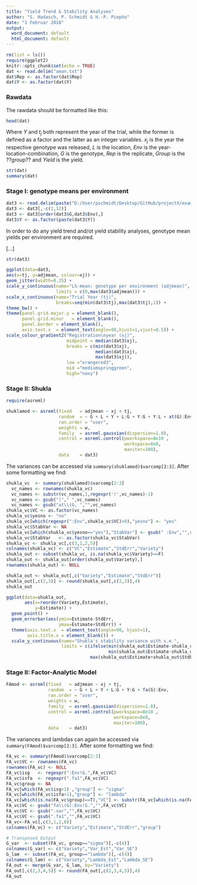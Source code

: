 ```yaml
---
title: "Yield Trend & Stability Analyses"
author: "S. Hadasch, P. Schmidt & H.-P. Piepho"
date: "1 Februar 2018"
output:
  word_document: default
  html_document: default
---
```


```r
rm(list = ls()) 
require(ggplot2)
knitr::opts_chunk$set(echo = TRUE)
dat <- read.delim("aman.txt")
dat$Rep <- as.factor(dat$Rep)
dat$Y <- as.factor(dat$Y)
```

### Rawdata
The rawdata should be formatted like this:

```r
head(dat)
```

Where $Y$ and $t_j$ both represent the year of the trial, while the former is defined as a factor and the latter as an integer variables. $x_j$ is the year the respective genotype was released, $L$ is the location, $Env$ is the year-location-combination, $G$ is the genotype, $Rep$ is the replicate, $Group$ is the ??group?? and $Yield$ is the yield.

```r
str(dat)
summary(dat)
```

### Stage I: genotype means per environment

```r
dat3 <- read.delim(paste("D:/User/pschmidt/Desktop/GitHub/projectX/examplecode/Tutorial Yield Trend and Stability Analyses/aman_means.txt",sep=""))
dat3 <- dat3[,-c(2,12)]
dat3 <- dat3[order(dat3$G,dat3$Env),]
dat3$Y <- as.factor(paste(dat3$Y))
```

In order to do any yield trend and/ot yield stability analyses, genotype mean yields per environment are required.

[...]

```r
str(dat3)
```

```r
ggplot(data=dat3,
aes(x=tj, y=adjmean, colour=xj)) +
geom_jitter(width=0.25) +
scale_y_continuous(name="LS-mean: genotype per environment (adjmean)",
                   limits = c(0,max(dat3$adjmean))) +
scale_x_continuous(name="Trial Year (tj)",
                   breaks=seq(min(dat3$tj),max(dat3$tj),1)) +
theme_bw() +
theme(panel.grid.major.y = element_blank(),
      panel.grid.minor   = element_blank(),
      panel.border = element_blank(),
      axis.text.x  = element_text(angle=90,hjust=1,vjust=0.5)) +
scale_colour_gradient2("Registration\nyear (xj)",
                       midpoint = median(dat3$xj),
                       breaks = c(min(dat3$xj),
                                  median(dat3$xj),
                                  max(dat3$xj)),
                       low ="orangered3",
                       mid ="mediumspringgreen",
                       high="navy")
```

### Stage II: Shukla

```r
require(asreml)

shuklamod <- asreml(fixed   = adjmean ~ xj + tj,
                    random  = ~ G + L + Y + L:G + Y:G + Y:L + at(G):Env, 
                    ran.order = "user",
                    weights = w,
                    family  = asreml.gaussian(dispersion=1.0),
                    control = asreml.control(pworkspace=8e10 ,
                                             workspace=8e8, 
                                             maxiter=100),
                    data    = dat3)
```

The variances can be accessed via `summary(shuklamod)$varcomp[2:3]`. After some formatting we find:

```r
shukla_vc  <- summary(shuklamod)$varcomp[2:3]
  vc_names <- rownames(shukla_vc)
  vc_names <- substr(vc_names,1,regexpr('!',vc_names)-1)
  vc_names <- gsub(")"," ",vc_names)
  vc_names <- gsub("at\\(G, ","",vc_names)
shukla_vc$VC <- as.factor(vc_names)
shukla_vc$yesno <- "no"
shukla_vc[which(regexpr(":Env",shukla_vc$VC)>0),"yesno"] <- "yes"
shukla_vc$StabVar <- NA
shukla_vc[which(shukla_vc$yesno=="yes"),"StabVar"] <- gsub(" :Env","",shukla_vc[which(shukla_vc$yesno=="yes"),"VC"])                          
shukla_vc$StabVar   <- as.factor(shukla_vc$StabVar)
shukla_vc <- shukla_vc[,c(3,1,2,5)]
colnames(shukla_vc) <- c("VC","Estimate","StdErr","Variety")
shukla_out <- subset(shukla_vc, is.na(shukla_vc$Variety)==F)
shukla_out <- shukla_out[order(shukla_out$Variety),]
rownames(shukla_out) <- NULL

shukla_out <- shukla_out[,c("Variety","Estimate","StdErr")]
shukla_out[,c(2,3)] <- round(shukla_out[,c(2,3)],4)
shukla_out
```

```r
ggplot(data=shukla_out,
       aes(x=reorder(Variety,Estimate),
           y=Estimate)) +
  geom_point() +
  geom_errorbar(aes(ymin=Estimate-StdErr, 
                    ymax=Estimate+StdErr)) +
  theme(axis.text.x  = element_text(angle=90, hjust=1),
        axis.title.x = element_blank()) +
  scale_y_continuous(name="Shukla's stability variance with s.e.",
                     limits = c(ifelse(min(shukla_out$Estimate-shukla_out$StdErr)<0,
                                       min(shukla_out$Estimate-shukla_out$StdErr),0),
                                max(shukla_out$Estimate+shukla_out$StdErr)))
```

### Stage II: Factor-Analytic Model

```r
FAmod <- asreml(fixed   = adjmean ~ xj + tj,
                random  = ~ G + L + Y + L:G + Y:G + fa(G):Env,
                ran.order = "user",
                weights = w,
                family  = asreml.gaussian(dispersion=1.0),
                control = asreml.control(pworkspace=8e10 ,
                                         workspace=8e8, 
                                         maxiter=100),
                data    = dat3)
```

The variances and lambdas can again be accessed via `summary(FAmod)$varcomp[2:3]`. After some formatting we find:

```r
FA_vc <- summary(FAmod)$varcomp[2:3]
FA_vc$VC <- rownames(FA_vc)
rownames(FA_vc) <- NULL
FA_vc$isg   <- regexpr(":Env!G.",FA_vc$VC)
FA_vc$isfa  <- regexpr(".fa1",FA_vc$VC) 
FA_vc$group <- NA
FA_vc[which(FA_vc$isg>1) ,"group"] <- "sigma"
FA_vc[which(FA_vc$isfa>1),"group"] <- "lambda"
FA_vc[which(is.na(FA_vc$group)==T),"VC"] <- substr(FA_vc[which(is.na(FA_vc$group)==T),"VC"],1,regexpr('!',FA_vc[which(is.na(FA_vc$group)==T),"VC"])-1)
FA_vc$VC <- gsub("fa\\(G):Env!G.","",FA_vc$VC)
FA_vc$VC <- gsub(".var","",FA_vc$VC)
FA_vc$VC <- gsub(".fa1","",FA_vc$VC)
FA_vc<-FA_vc[,c(3,1,2,6)]
colnames(FA_vc) <- c("Variety","Estimate","StdErr","group")

# Transposed Output
G_var  <- subset(FA_vc, group=="sigma")[,-c(4)]
colnames(G_var) <- c("Variety","Var_Est","Var_SE")
G_lam  <- subset(FA_vc, group=="lambda")[,-c(4)]
colnames(G_lam) <- c("Variety","Lambda_Est","Lambda_SE")
FA_out <- merge(G_var, G_lam, by="Variety")
FA_out[,c(2,3,4,5)] <- round(FA_out[,c(2,3,4,5)],4)
FA_out
```
